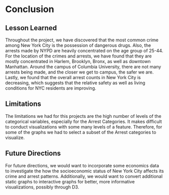 # Conclusion

## Lesson Learned
Throughout the project, we have discovered that the most common crime among New York City is the possession of dangerous drugs. Also, the arrests made by NYPD are heavily concentrated on the age group of 25-44. For the location of the crimes and arrests, we have found that they are mostly concentrated in Harlem, Brooklyn, Bronx, as well as downtown Manhattan. Around the campus of Columbia University, there are not many arrests being made, and the closer we get to campus, the safer we are. <br>
Lastly, we found that the overall arrest counts in New York City is decreasing, which suggests that the relative safety as well as living conditions for NYC residents are improving. <br>

## Limitations
The limitations we had for this projects are the high number of levels of the categorical variables, especially for the Arrest Categories. It makes difficult to conduct visualizations with some many levels of a feature. Therefore, for some of the graphs we had to select a subset of the Arrest categories to visualize. <br>

## Future Directions
For future directions, we would want to incorporate some economics data to investigate the how the socioeconomic status of New York City affects its crime and arrest patterns.
Additionally, we would want to convert additional static graphs to interactive graphs for better, more informative visualizations, possibly through D3.



